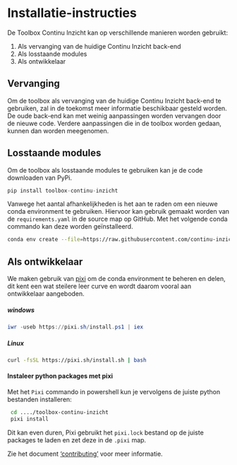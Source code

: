 # Installatie-instructies

De Toolbox Continu Inzicht kan op verschillende manieren worden gebruikt:

1. Als vervanging van de huidige Continu Inzicht back-end
1. Als losstaande modules
1. Als ontwikkelaar

## Vervanging

Om de toolbox als vervanging van de huidige Continu Inzicht back-end te gebruiken, zal in de toekomst meer informatie beschikbaar gesteld worden.
De oude back-end kan met weinig aanpassingen worden vervangen door de nieuwe code. Verdere aanpassingen die in de toolbox worden gedaan, kunnen dan worden meegenomen.

## Losstaande modules

Om de toolbox als losstaande modules te gebruiken kan je de code downloaden van PyPi.

```python
pip install toolbox-continu-inzicht
```

Vanwege het aantal afhankelijkheden is het aan te raden om een nieuwe conda environment te gebruiken. Hiervoor kan gebruik gemaakt worden van de `requirements.yaml` in de source map op GitHub. Met het volgende conda commando kan deze worden geïnstalleerd.

```bash
conda env create --file=https://raw.githubusercontent.com/continu-inzicht/toolbox-continu-inzicht/f3b55e9a01ad5111090451024bb50388ac2a6695/src/requirements.yaml
```

## Als ontwikkelaar

We maken gebruik van [pixi](https://pixi.sh/latest/) om de conda environment te beheren en delen, dit kent een wat steilere leer curve en wordt daarom vooral aan ontwikkelaar aangeboden.

##### windows

```powershell
iwr -useb https://pixi.sh/install.ps1 | iex
```

##### Linux

```bash
curl -fsSL https://pixi.sh/install.sh | bash
```

#### Instaleer python packages met pixi

Met het `Pixi` commando in powershell kun je vervolgens de juiste python bestanden installeren:

```bash
 cd ..../toolbox-continu-inzicht
 pixi install
```

Dit kan even duren, Pixi gebruikt het `pixi.lock` bestand op de juiste packages te laden en zet deze in de `.pixi` map.

Zie het document ['contributing'](https://continu-inzicht.github.io/toolbox-continu-inzicht/contributing.html) voor meer informatie.
